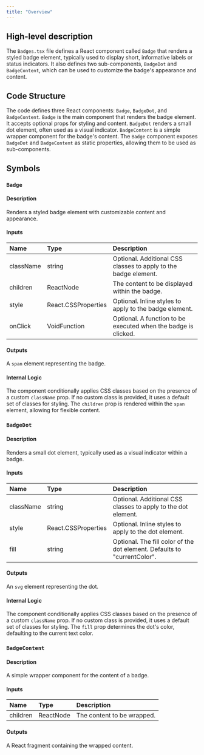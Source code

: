 ```yaml
---
title: "Overview"
---
```


## High-level description
The `Badges.tsx` file defines a React component called `Badge` that renders a styled badge element, typically used to display short, informative labels or status indicators. It also defines two sub-components, `BadgeDot` and `BadgeContent`, which can be used to customize the badge's appearance and content.

## Code Structure
The code defines three React components: `Badge`, `BadgeDot`, and `BadgeContent`. `Badge` is the main component that renders the badge element. It accepts optional props for styling and content. `BadgeDot` renders a small dot element, often used as a visual indicator. `BadgeContent` is a simple wrapper component for the badge's content. The `Badge` component exposes `BadgeDot` and `BadgeContent` as static properties, allowing them to be used as sub-components.

## Symbols

### `Badge`
#### Description
Renders a styled badge element with customizable content and appearance.

#### Inputs
| Name | Type | Description |
|:-----|:-----|:------------|
| className | string | Optional. Additional CSS classes to apply to the badge element. |
| children | ReactNode | The content to be displayed within the badge. |
| style | React.CSSProperties | Optional. Inline styles to apply to the badge element. |
| onClick | VoidFunction | Optional. A function to be executed when the badge is clicked. |

#### Outputs
A `span` element representing the badge.

#### Internal Logic
The component conditionally applies CSS classes based on the presence of a custom `className` prop. If no custom class is provided, it uses a default set of classes for styling. The `children` prop is rendered within the `span` element, allowing for flexible content.

### `BadgeDot`
#### Description
Renders a small dot element, typically used as a visual indicator within a badge.

#### Inputs
| Name | Type | Description |
|:-----|:-----|:------------|
| className | string | Optional. Additional CSS classes to apply to the dot element. |
| style | React.CSSProperties | Optional. Inline styles to apply to the dot element. |
| fill | string | Optional. The fill color of the dot element. Defaults to "currentColor". |

#### Outputs
An `svg` element representing the dot.

#### Internal Logic
The component conditionally applies CSS classes based on the presence of a custom `className` prop. If no custom class is provided, it uses a default set of classes for styling. The `fill` prop determines the dot's color, defaulting to the current text color.

### `BadgeContent`
#### Description
A simple wrapper component for the content of a badge.

#### Inputs
| Name | Type | Description |
|:-----|:-----|:------------|
| children | ReactNode | The content to be wrapped. |

#### Outputs
A React fragment containing the wrapped content.

